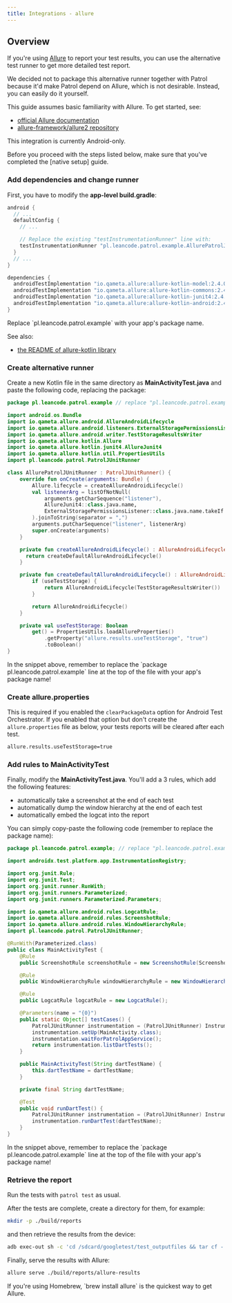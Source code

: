 ```yaml
---
title: Integrations - allure
---
```


## Overview

If you're using [Allure] to report your test results, you can use the
alternative test runner to get more detailed test report.

We decided not to package this alternative runner together with Patrol because
it'd make Patrol depend on Allure, which is not desirable. Instead, you can
easily do it yourself.

This guide assumes basic familiarity with Allure. To get started, see:

- [official Allure documentation]
- [allure-framework/allure2 repository]

<Warning>This integration is currently Android-only.</Warning>

<Info>
  Before you proceed with the steps listed below, make sure that you've
  completed the [native setup] guide.
</Info>

### Add dependencies and change runner

First, you have to modify the **app-level build.gradle**:

```groovy title="android/app/build.gradle"
android {
  // ...
  defaultConfig {
    // ...

    // Replace the existing "testInstrumentationRunner" line with:
    testInstrumentationRunner "pl.leancode.patrol.example.AllurePatrolJUnitRunner"
  }
  // ...
}

dependencies {
  androidTestImplementation "io.qameta.allure:allure-kotlin-model:2.4.0"
  androidTestImplementation "io.qameta.allure:allure-kotlin-commons:2.4.0"
  androidTestImplementation "io.qameta.allure:allure-kotlin-junit4:2.4.0"
  androidTestImplementation "io.qameta.allure:allure-kotlin-android:2.4.0"
}
```

<Warning>
  Replace `pl.leancode.patrol.example` with your app's package name.
</Warning>

See also:

- [the README of allure-kotlin library][allure_kotlin]

### Create alternative runner

Create a new Kotlin file in the same directory as **MainActivityTest.java** and
paste the following code, replacing the package:

```kotlin title="AllurePatrolJUnitRunner.kt"
package pl.leancode.patrol.example // replace "pl.leancode.patrol.example" with your app's package

import android.os.Bundle
import io.qameta.allure.android.AllureAndroidLifecycle
import io.qameta.allure.android.listeners.ExternalStoragePermissionsListener
import io.qameta.allure.android.writer.TestStorageResultsWriter
import io.qameta.allure.kotlin.Allure
import io.qameta.allure.kotlin.junit4.AllureJunit4
import io.qameta.allure.kotlin.util.PropertiesUtils
import pl.leancode.patrol.PatrolJUnitRunner

class AllurePatrolJUnitRunner : PatrolJUnitRunner() {
    override fun onCreate(arguments: Bundle) {
        Allure.lifecycle = createAllureAndroidLifecycle()
        val listenerArg = listOfNotNull(
            arguments.getCharSequence("listener"),
            AllureJunit4::class.java.name,
            ExternalStoragePermissionsListener::class.java.name.takeIf { useTestStorage }
        ).joinToString(separator = ",")
        arguments.putCharSequence("listener", listenerArg)
        super.onCreate(arguments)
    }

    private fun createAllureAndroidLifecycle() : AllureAndroidLifecycle {
      return createDefaultAllureAndroidLifecycle()
    }

    private fun createDefaultAllureAndroidLifecycle() : AllureAndroidLifecycle {
        if (useTestStorage) {
            return AllureAndroidLifecycle(TestStorageResultsWriter())
        }

        return AllureAndroidLifecycle()
    }

    private val useTestStorage: Boolean
        get() = PropertiesUtils.loadAllureProperties()
            .getProperty("allure.results.useTestStorage", "true")
            .toBoolean()
}
```

<Warning>
  In the snippet above, remember to replace the `package
  pl.leancode.patrol.example` line at the top of the file with your app's
  package name!
</Warning>

### Create allure.properties

This is required if you enabled the `clearPackageData` option for Android Test
Orchestrator. If you enabled that option but don't create the
`allure.properties` file as below, your tests reports will be cleared after each
test.

```txt title="android/app/src/main/res/allure.properties"
allure.results.useTestStorage=true
```

### Add rules to MainActivityTest

Finally, modify the **MainActivityTest.java**. You'll add a 3 rules, which add
the following features:

- automatically take a screenshot at the end of each test
- automatically dump the window hierarchy at the end of each test
- automatically embed the logcat into the report

You can simply copy-paste the following code (remember to replace the package
name):

```java title="MainActivityTest.java"
package pl.leancode.patrol.example; // replace "pl.leancode.patrol.example" with your app's package

import androidx.test.platform.app.InstrumentationRegistry;

import org.junit.Rule;
import org.junit.Test;
import org.junit.runner.RunWith;
import org.junit.runners.Parameterized;
import org.junit.runners.Parameterized.Parameters;

import io.qameta.allure.android.rules.LogcatRule;
import io.qameta.allure.android.rules.ScreenshotRule;
import io.qameta.allure.android.rules.WindowHierarchyRule;
import pl.leancode.patrol.PatrolJUnitRunner;

@RunWith(Parameterized.class)
public class MainActivityTest {
    @Rule
    public ScreenshotRule screenshotRule = new ScreenshotRule(ScreenshotRule.Mode.END, "ss_end");

    @Rule
    public WindowHierarchyRule windowHierarchyRule = new WindowHierarchyRule();

    @Rule
    public LogcatRule logcatRule = new LogcatRule();

    @Parameters(name = "{0}")
    public static Object[] testCases() {
        PatrolJUnitRunner instrumentation = (PatrolJUnitRunner) InstrumentationRegistry.getInstrumentation();
        instrumentation.setUp(MainActivity.class);
        instrumentation.waitForPatrolAppService();
        return instrumentation.listDartTests();
    }

    public MainActivityTest(String dartTestName) {
        this.dartTestName = dartTestName;
    }

    private final String dartTestName;

    @Test
    public void runDartTest() {
        PatrolJUnitRunner instrumentation = (PatrolJUnitRunner) InstrumentationRegistry.getInstrumentation();
        instrumentation.runDartTest(dartTestName);
    }
}
```

<Warning>
  In the snippet above, remember to replace the `package
  pl.leancode.patrol.example` line at the top of the file with your app's
  package name!
</Warning>

### Retrieve the report

Run the tests with `patrol test` as usual.

After the tests are complete, create a directory for them, for example:

```bash
mkdir -p ./build/reports
```

and then retrieve the results from the device:

```bash
adb exec-out sh -c 'cd /sdcard/googletest/test_outputfiles && tar cf - allure-results' | tar xvf - -C build/reports
```

Finally, serve the results with Allure:

```bash
allure serve ./build/reports/allure-results
```

<Info>
  If you're using Homebrew, `brew install allure` is the quickest way to get
  Allure.
</Info>

[native setup]: /documentation
[allure]: https://qameta.io/allure-report
[allure_kotlin]: https://github.com/allure-framework/allure-kotlin/blob/master/README.md
[official Allure documentation]: https://docs.qameta.io/allure-report
[allure-framework/allure2 repository]: https://github.com/allure-framework/allure2
